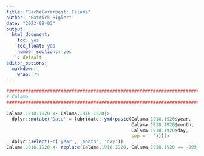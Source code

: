 ```yaml
---
title: "Bachelorarbeit: Calama"
author: "Patrick Bigler"
date: "2023-09-03"
output:
  html_document:
    toc: yes
    toc_float: yes
    number_sections: yes
  '': default
editor_options:
  markdown:
    wrap: 75
---
```


```r
################################################################################
# Calama
################################################################################

Calama.1918.1920 <- Calama.1918.1920|>
  dplyr::mutate('Date' = lubridate::ymd(paste(Calama.1918.1920$year,
                                              Calama.1918.1920$month,
                                              Calama.1918.1920$day,
                                              sep = ' ')))|>
  dplyr::select(-c('year', 'month', 'day'))
Calama.1918.1920 <- replace(Calama.1918.1920, Calama.1918.1920 == -999, NA)
```

